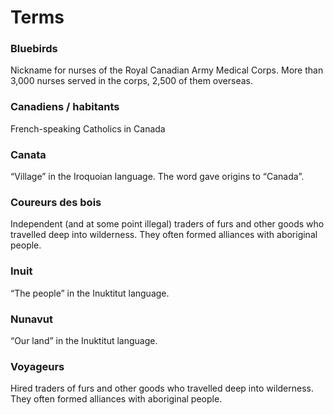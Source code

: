 # Terms

### Bluebirds
Nickname for nurses of the Royal Canadian Army Medical Corps. More than 3,000 nurses served in the corps, 2,500 of them overseas.
### Canadiens / habitants
French-speaking Catholics in Canada
### Canata
“Village” in the Iroquoian language. The word gave origins to “Canada”.
### Coureurs des bois
Independent (and at some point illegal) traders of furs and other goods who travelled deep into wilderness. They often formed alliances with aboriginal people.
### Inuit
“The people” in the Inuktitut language. 
### Nunavut
“Our land” in the Inuktitut language. 
### Voyageurs
Hired traders of furs and other goods who travelled deep into wilderness. They often formed alliances with aboriginal people.

